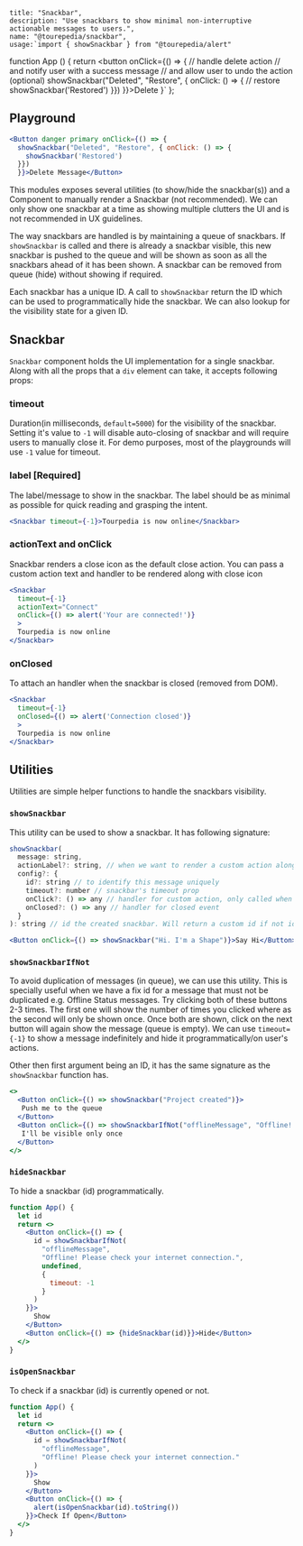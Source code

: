 
    title: "Snackbar",
    description: "Use snackbars to show minimal non-interruptive actionable messages to users.",
    name: "@tourepedia/snackbar",
    usage:`import { showSnackbar } from "@tourepedia/alert"
function App () {
  return <button onClick={() => {
    // handle delete action
    // and notify user with a success message
    // and allow user to undo the action (optional)
    showSnackbar("Deleted", "Restore", { onClick: () => {
      // restore
      showSnackbar('Restored')
    }})
  }}>Delete</button>
}`
};


## Playground

```jsx live=true
<Button danger primary onClick={() => {
  showSnackbar("Deleted", "Restore", { onClick: () => {
    showSnackbar('Restored')
  }})
  }}>Delete Message</Button>
```

This modules exposes several utilities (to show/hide the snackbar(s)) and a Component to manually render a Snackbar (not
recommended). We can only show one snackbar at a time as showing multiple clutters the UI and is not recommended in UX
guidelines.

The way snackbars are handled is by maintaining a queue of snackbars. If `showSnackbar` is called and there
is already a snackbar visible, this new snackbar is pushed to the queue and will be shown as soon as all the snackbars
ahead of it has been shown. A snackbar can be removed from queue (hide) without showing if required.

Each snackbar has a unique ID. A call to `showSnackbar` return the ID which can be used to programmatically hide
the snackbar. We can also lookup for the visibility state for a given ID.

## Snackbar

`Snackbar` component holds the UI implementation for a single snackbar. Along with all the props that a `div` element
can take, it accepts following props:

### timeout
Duration(in milliseconds, `default=5000`) for the visibility of the snackbar. Setting it's value to `-1` will disable auto-closing of
snackbar and will require users to manually close it. For demo purposes, most of the playgrounds will use `-1` value
for timeout.

### label [Required]

The label/message to show in the snackbar. The label should be as minimal as possible for quick reading and grasping the
intent.

```jsx live=true
<Snackbar timeout={-1}>Tourpedia is now online</Snackbar>
```

### actionText and onClick

Snackbar renders a close icon as the default close action. You can pass a custom action text and handler to be rendered
along with close icon

```jsx live=true
<Snackbar
  timeout={-1}
  actionText="Connect"
  onClick={() => alert('Your are connected!')}
  >
  Tourpedia is now online
</Snackbar>
```

### onClosed

To attach an handler when the snackbar is closed (removed from DOM).

```jsx live=true
<Snackbar
  timeout={-1}
  onClosed={() => alert('Connection closed')}
  >
  Tourpedia is now online
</Snackbar>
```


## Utilities

Utilities are simple helper functions to handle the snackbars visibility.

### `showSnackbar`

This utility can be used to show a snackbar. It has following signature:

```js
showSnackbar(
  message: string,
  actionLabel?: string, // when we want to render a custom action along with the close icon
  config?: {
    id?: string // to identify this message uniquely
    timeout?: number // snackbar's timeout prop
    onClick?: () => any // handler for custom action, only called when an `actionLabel` is provided
    onClosed?: () => any // handler for closed event
  }
): string // id the created snackbar. Will return a custom id if not id is provided in the configuration parameter
```

```jsx live=true
<Button onClick={() => showSnackbar("Hi. I'm a Shape")}>Say Hi</Button>
```


### `showSnackbarIfNot`

To avoid duplication of messages (in queue), we can use this utility. This is specially useful when we have a fix id for
a message that must not be duplicated e.g. Offline Status messages. Try clicking both of these buttons 2-3 times. The
first one will show the number of times you clicked where as the second will only be shown once. Once both are shown,
click on the next button will again show the message (queue is empty). We can use `timeout={-1}` to show a message
indefinitely and hide it programmatically/on user's actions.

Other then first argument being an ID, it has the same signature as the `showSnackbar` function has.

```jsx live=true
<>
  <Button onClick={() => showSnackbar("Project created")}>
   Push me to the queue
  </Button>
  <Button onClick={() => showSnackbarIfNot("offlineMessage", "Offline! Please check your internet connection.")}>
   I'll be visible only once
  </Button>
</>
```


### `hideSnackbar`

To hide a snackbar (id) programmatically.

```jsx live=true
function App() {
  let id
  return <>
    <Button onClick={() => {
      id = showSnackbarIfNot(
        "offlineMessage",
        "Offline! Please check your internet connection.",
        undefined,
        {
          timeout: -1
        }
      )
    }}>
      Show
    </Button>
    <Button onClick={() => {hideSnackbar(id)}}>Hide</Button>
  </>
}
```


### `isOpenSnackbar`

To check if a snackbar (id) is currently opened or not.

```jsx live=true
function App() {
  let id
  return <>
    <Button onClick={() => {
      id = showSnackbarIfNot(
        "offlineMessage",
        "Offline! Please check your internet connection."
      )
    }}>
      Show
    </Button>
    <Button onClick={() => {
      alert(isOpenSnackbar(id).toString())
    }}>Check If Open</Button>
  </>
}
```
